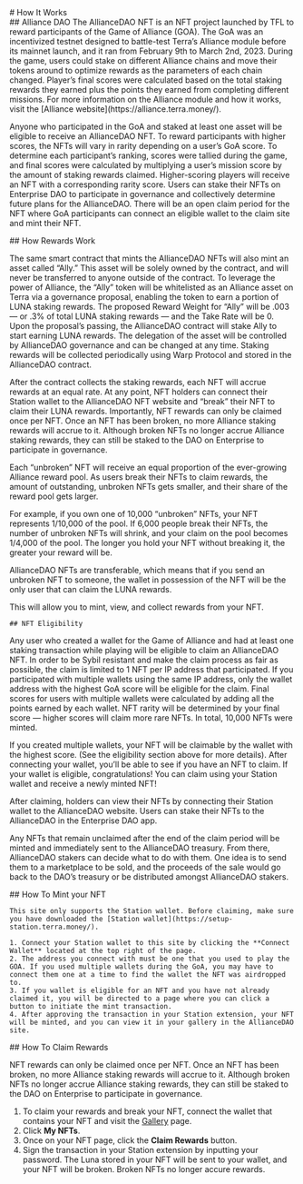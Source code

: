 
<div className={styles.content__wrapper}>
  # How It Works
  

  <div className={styles.section}>
    ## Alliance DAO
The AllianceDAO NFT is an NFT project launched by TFL to reward participants of the Game of Alliance (GOA). The GoA was an incentivized testnet designed to battle-test Terra’s Alliance module before its mainnet launch, and it ran from February 9th to March 2nd, 2023. During the game, users could stake on different Alliance chains and move their tokens around to optimize rewards as the parameters of each chain changed. Player’s final scores were calculated based on the total staking rewards they earned plus the points they earned from completing different missions. For more information on the Alliance module and how it works, visit the [Alliance website](https://alliance.terra.money/).  

Anyone who participated in the GoA and staked at least one asset will be eligible to receive an AllianceDAO NFT. To reward participants with higher scores, the NFTs will vary in rarity depending on a user’s GoA score. To determine each participant’s ranking, scores were tallied during the game, and final scores were calculated by multiplying a user’s mission score by the amount of staking rewards claimed. Higher-scoring players will receive an NFT with a corresponding rarity score. Users can stake their NFTs on Enterprise DAO to participate in governance and collectively determine future plans for the AllianceDAO. There will be an open claim period for the NFT where GoA participants can connect an eligible wallet to the claim site and mint their NFT.  

</div>

  <div className={styles.section}>
    ## How Rewards Work

The same smart contract that mints the AllianceDAO NFTs will also mint an asset called “Ally.” This asset will be solely owned by the contract, and will never be transferred to anyone outside of the contract. To leverage the power of Alliance, the “Ally” token will be whitelisted as an Alliance asset on Terra via a governance proposal, enabling the token to earn a portion of LUNA staking rewards. The proposed Reward Weight for “Ally” will be .003 — or .3% of total LUNA staking rewards — and the Take Rate will be 0. Upon the proposal’s passing, the AllianceDAO contract will stake Ally to start earning LUNA rewards. The delegation of the asset will be controlled by AllianceDAO governance and can be changed at any time. Staking rewards will be collected periodically using Warp Protocol and stored in the AllianceDAO contract.

After the contract collects the staking rewards, each NFT will accrue rewards at an equal rate. At any point, NFT holders can connect their Station wallet to the AllianceDAO NFT website and “break” their NFT to claim their LUNA rewards. Importantly, NFT rewards can only be claimed once per NFT. Once an NFT has been broken, no more Alliance staking rewards will accrue to it. Although broken NFTs no longer accrue Alliance staking rewards, they can still be staked to the DAO on Enterprise to participate in governance.

Each “unbroken” NFT will receive an equal proportion of the ever-growing Alliance reward pool. As users break their NFTs to claim rewards, the amount of outstanding, unbroken NFTs gets smaller, and their share of the reward pool gets larger.

For example, if you own one of 10,000 “unbroken” NFTs, your NFT represents 1/10,000 of the pool. If 6,000 people break their NFTs, the number of unbroken NFTs will shrink, and your claim on the pool becomes 1/4,000 of the pool. The longer you hold your NFT without breaking it, the greater your reward will be.

AllianceDAO NFTs are transferable, which means that if you send an unbroken NFT to someone, the wallet in possession of the NFT will be the only user that can claim the LUNA rewards.

This will allow you to mint, view, and collect rewards from your NFT. 

  </div>

  <div className={styles.section}>
  
    ## NFT Eligibility

Any user who created a wallet for the Game of Alliance and had at least one staking transaction while playing will be eligible to claim an AllianceDAO NFT. In order to be Sybil resistant and make the claim process as fair as possible, the claim is limited to 1 NFT per IP address that participated. If you participated with multiple wallets using the same IP address, only the wallet address with the highest GoA score will be eligible for the claim. Final scores for users with multiple wallets were calculated by adding all the points earned by each wallet. NFT rarity will be determined by your final score — higher scores will claim more rare NFTs. In total, 10,000 NFTs were minted. 

If you created multiple wallets, your NFT will be claimable by the wallet with the highest score. (See the eligibility section above for more details). After connecting your wallet, you’ll be able to see if you have an NFT to claim. If your wallet is eligible, congratulations! You can claim using your Station wallet and receive a newly minted NFT!

After claiming, holders can view their NFTs by connecting their Station wallet to the AllianceDAO website. Users can stake their NFTs to the AllianceDAO in the Enterprise DAO app.

Any NFTs that remain unclaimed after the end of the claim period will be minted and immediately sent to the AllianceDAO treasury. From there, AllianceDAO stakers can decide what to do with them. One idea is to send them to a marketplace to be sold, and the proceeds of the sale would go back to the DAO’s treasury or be distributed amongst AllianceDAO stakers.
</div>
    <div className={styles.section}>
    ## How To Mint your NFT

    This site only supports the Station wallet. Before claiming, make sure you have downloaded the [Station wallet](https://setup-station.terra.money/). 

    1. Connect your Station wallet to this site by clicking the **Connect Wallet** located at the top right of the page.
    2. The address you connect with must be one that you used to play the GOA. If you used multiple wallets during the GoA, you may have to connect them one at a time to find the wallet the NFT was airdropped to. 
    3. If you wallet is eligible for an NFT and you have not already claimed it, you will be directed to a page where you can click a button to initiate the mint transaction. 
    4. After approving the transaction in your Station extension, your NFT will be minted, and you can view it in your gallery in the AllianceDAO site.


  </div>
  <div className={styles.section}>
    ## How To Claim Rewards

NFT rewards can only be claimed once per NFT. Once an NFT has been broken, no more Alliance staking rewards will accrue to it. Although broken NFTs no longer accrue Alliance staking rewards, they can still be staked to the DAO on Enterprise to participate in governance. 

1. To claim your rewards and break your NFT, connect the wallet that contains your NFT and visit the [Gallery](http://dao.alliance.money/nft-gallery) page. 
2. Click **My NFTs**. 
3. Once on your NFT page, click the **Claim Rewards** button.
4. Sign the transaction in your Station extension by inputting your password. The Luna stored in your NFT will be sent to your wallet, and your NFT will be broken. Broken NFTs no longer accure rewards. 

<br />
<br />

</div>
</div>